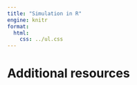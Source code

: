```yaml
---
title: "Simulation in R"
engine: knitr
format:
  html:
    css: ../ul.css
---
```




# Additional resources
